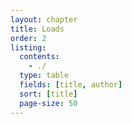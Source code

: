 ```yaml
---
layout: chapter
title: Loads
order: 2
listing:
  contents: 
    - ./
  type: table
  fields: [title, author]
  sort: [title]
  page-size: 50
---
```

